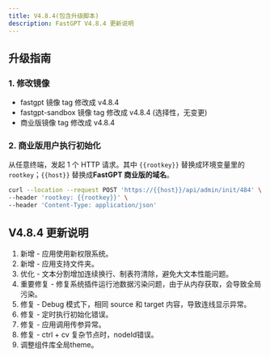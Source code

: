 ```yaml
---
title: V4.8.4(包含升级脚本)
description: FastGPT V4.8.4 更新说明
---
```


## 升级指南

### 1. 修改镜像

- fastgpt 镜像 tag 修改成 v4.8.4
- fastgpt-sandbox 镜像 tag 修改成 v4.8.4 (选择性，无变更)
- 商业版镜像 tag 修改成 v4.8.4 

### 2. 商业版用户执行初始化

从任意终端，发起 1 个 HTTP 请求。其中 `{{rootkey}}` 替换成环境变量里的 `rootkey`；`{{host}}` 替换成**FastGPT 商业版的域名**。

```bash
curl --location --request POST 'https://{{host}}/api/admin/init/484' \
--header 'rootkey: {{rootkey}}' \
--header 'Content-Type: application/json'
```

## V4.8.4 更新说明

1. 新增 - 应用使用新权限系统。
2. 新增 - 应用支持文件夹。
3. 优化 - 文本分割增加连续换行、制表符清除，避免大文本性能问题。
4. 重要修复 - 修复系统插件运行池数据污染问题，由于从内存获取，会导致全局污染。
5. 修复 - Debug 模式下，相同 source 和 target 内容，导致连线显示异常。
6. 修复 - 定时执行初始化错误。
7. 修复 - 应用调用传参异常。
8. 修复 - ctrl + cv 复杂节点时，nodeId错误。 
9. 调整组件库全局theme。
